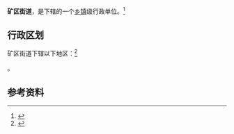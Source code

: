 {{中国乡级行政区|14/05/02/005/000}}

'''矿区街道'''，是{{PRC admin/fullname|14/05/02/005/000|3}}下辖的一个[[乡镇|乡镇]]级行政单位。<ref>{{PRC admin/ref sgc|{{PRC admin/parent|14/05/02/005/000}}}}</ref>

== 行政区划 ==

矿区街道下辖以下地区：<ref>{{PRC admin/ref sgc|14/05/02/005/000}}</ref>

{{PRC admin/children|14/05/02/005/000}}。

== 参考资料 ==

{{reflist}}

{{行政区划小作品}}
{{PRC admin/navcat|14/05/02/005/000}}